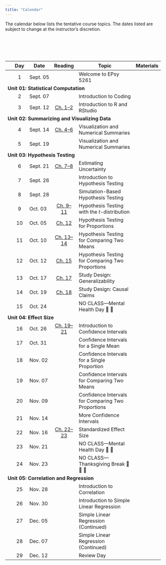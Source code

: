 ```yaml
---
title: "Calendar"
---
```



The calendar below lists the tentative course topics. The dates listed are subject to change at the instructor's discretion.

<!-- As part of the course, there are several articles, papers and technical reports that you will need to read during the semester. Most of the articles themselves are accessible through the [University of Minnesota library website](http://www.lib.umn.edu). In order to access the full text of some of the articles, you will need to log in using your University x500 username and password. More detailed information, including references or links to specific readings, are linked under the day's "Reading". -->

<br /><br />


<br />


<table class="table">

<thead>
<tr>
<th style="width:5%;text-align:center"></th>
<th style="width:10%;text-align:center"">Day</th>
<th style="width:10%;">Date</th>
<th style="width:15%;text-align:center">Reading</th>
<th style="width:50%;">Topic</th>
<th style="width:10%;text-align:center">Materials</th>
</tr>
</thead>


<tbody>

<!-- <span style="margin-left:5px; color:#5a067d;font-size:12px;">*[Notes and Script file updated 09-24-2019]*</span></td> -->

<!-- READING <a class="my-link" href="readings/00-welcome-to-8264.html"><span class="fa fa-book"></span></a> -->

<tr>
<td align="center" style="vertical-align:middle;">&nbsp;</td>
<td align="center" style="vertical-align:middle;">1</td>
<td style="vertical-align:middle;">Sept. 05</td>
<td align="center" style="vertical-align:middle;"></td>
<td>Welcome to EPsy 5261</td>
<td align="center" style="vertical-align:middle;">&nbsp;</td>
</tr>


<!-- Unit 01: STATISTICAL COMPUTATION -->

<tr>
<td colspan="5"><b>Unit 01: Statistical Computation</b></td>
</tr>


<tr>
<td align="center" style="vertical-align:middle;">&nbsp;</td>
<td align="center" style="vertical-align:middle;">2</td>
<td style="vertical-align:middle;">Sept. 07</td>
<td align="center" style="vertical-align:middle;"></td>
<td>Introduction to Coding</td>
<td align="center" style="vertical-align:middle;">
  <a class="my-link" href="files/day02.zip"><span class="fa-solid fa-folder"></span></a>
</td>
</tr>


<tr>
<td align="center" style="vertical-align:middle;">&nbsp;</td>
<td align="center" style="vertical-align:middle;">3</td>
<td style="vertical-align:middle;">Sept. 12</td>
<td align="center" style="vertical-align:middle;">
  <a class="my-link" href="https://zief0002.github.io/epsy-5261/01-01-r-and-rstudio-installation.html">Ch. 1--2</span></a>
</td>
<td>Introduction to R and RStudio</td>
<td align="center" style="vertical-align:middle;">
  <a class="my-link" href="files/day03.zip"><span class="fa-solid fa-folder"></span></a>
</td>
</tr>

<!-- Unit 02: SUMMARIZING AND VISUALIZING DATA -->

<tr>
<td colspan="5"><b>Unit 02: Summarizing and Visualizing Data</b></td>
</tr>


<tr>
<td align="center" style="vertical-align:middle;">&nbsp;</td>
<td align="center" style="vertical-align:middle;">4</td>
<td style="vertical-align:middle;">Sept. 14</td>
<td align="center" style="vertical-align:middle;">
  <a class="my-link" href="https://zief0002.github.io/epsy-5261/02-01-data-structure-and-attributes.html">Ch. 4--6</span></a>
</td>
<td>Visualization and Numerical Summaries</td>
<td align="center" style="vertical-align:middle;">
  <a class="my-link" href="files/day04.zip"><span class="fa-solid fa-folder"></span></a>
</td>
</tr>

<!-- <tr> -->
<!-- <td></td> -->
<!-- <td style="vertical-align:middle; background-color:#e0bed1;">**Lab Assignment #1 Due**</td> -->
<!-- <td align="center" style="vertical-align:middle;"> -->
<!--   <a class="my-link" href="files/day04.zip"><span class="fa-solid fa-file-signature"></span></a> -->
<!-- </td> -->
<!-- </tr> -->


<tr>
<td align="center" style="vertical-align:middle;">&nbsp;</td>
<td align="center" style="vertical-align:middle;">5</td>
<td style="vertical-align:middle;">Sept. 19</td>
<td align="center" style="vertical-align:middle;"></td>
<td>Visualization and Numerical Summaries</td>
<td align="center" style="vertical-align:middle;">
  <a class="my-link" href="files/day05.zip"><span class="fa-solid fa-folder"></span></a>
</td>
</tr>


<!-- Unit 03: HYPOTHESIS TESTING -->

<tr>
<td colspan="5"><b>Unit 03: Hypothesis Testing</b></td>
</tr>


<tr>
<td align="center" style="vertical-align:middle;">&nbsp;</td>
<td align="center" style="vertical-align:middle;">6</td>
<td style="vertical-align:middle;">Sept. 21</td>
<td align="center" style="vertical-align:middle;">
  <a class="my-link" href="https://zief0002.github.io/epsy-5261/04-01-case-study-teen-sleep.html">Ch. 7--8</span></a>
</td>
<td>Estimating Uncertainty</td>
<td align="center" style="vertical-align:middle;">
  <a class="my-link" href="files/day06.zip"><span class="fa-solid fa-folder"></span></a>
</td>
</tr>


<tr>
<td align="center" style="vertical-align:middle;">&nbsp;</td>
<td align="center" style="vertical-align:middle;">7</td>
<td style="vertical-align:middle;">Sept. 26</td>
<td align="center" style="vertical-align:middle;"></td>
<td>Introduction to Hypothesis Testing</td>
<td align="center" style="vertical-align:middle;">
  <a class="my-link" href="files/day07.zip"><span class="fa-solid fa-folder"></span></a>
</td>
</tr>


<tr>
<td align="center" style="vertical-align:middle;">&nbsp;</td>
<td align="center" style="vertical-align:middle;">8</td>
<td style="vertical-align:middle;">Sept. 28</td>
<td align="center" style="vertical-align:middle;"></td>
<td>Simulation-Based Hypothesis Testing</td>
<td align="center" style="vertical-align:middle;">
  <a class="my-link" href="files/day08.zip"><span class="fa-solid fa-folder"></span></a>
</td>
</tr>


<tr>
<td align="center" style="vertical-align:middle;">&nbsp;</td>
<td align="center" style="vertical-align:middle;">9</td>
<td style="vertical-align:middle;">Oct. 03</td>
<td align="center" style="vertical-align:middle;">
  <a class="my-link" href="https://zief0002.github.io/epsy-5261/04-03-one-sample-test.html">Ch. 9--11</span></a>
</td>
<td>Hypothesis Testing with the *t*-distribution</td>
<td align="center" style="vertical-align:middle;">
  <a class="my-link" href="files/day09.zip"><span class="fa-solid fa-folder"></span></a>
</td>
</tr>


<tr>
<td align="center" style="vertical-align:middle;">&nbsp;</td>
<td align="center" style="vertical-align:middle;">10</td>
<td style="vertical-align:middle;">Oct. 05</td>
<td align="center" style="vertical-align:middle;">
  <a class="my-link" href="https://zief0002.github.io/epsy-5261/04-06-one-sample-test-proportions.html">Ch. 12</span></a>
</td>
<td>Hypothesis Testing for Proportions</td>
<td align="center" style="vertical-align:middle;">
  <a class="my-link" href="files/day10.zip"><span class="fa-solid fa-folder"></span></a>
</td>
</tr>


<tr>
<td align="center" style="vertical-align:middle;">&nbsp;</td>
<td align="center" style="vertical-align:middle;">11</td>
<td style="vertical-align:middle;">Oct. 10</td>
<td align="center" style="vertical-align:middle;">
  <a class="my-link" href="https://zief0002.github.io/epsy-5261/05-01-two-sample-t-test.html">Ch. 13--14</span></a>
</td>
<td>Hypothesis Testing for Comparing Two Means</td>
<td align="center" style="vertical-align:middle;">
  <a class="my-link" href="files/day11.zip"><span class="fa-solid fa-folder"></span></a>
</td>
</tr>


<tr>
<td align="center" style="vertical-align:middle;">&nbsp;</td>
<td align="center" style="vertical-align:middle;">12</td>
<td style="vertical-align:middle;">Oct. 12</td>
<td align="center" style="vertical-align:middle;">
  <a class="my-link" href="https://zief0002.github.io/epsy-5261/05-03-two-sample-test-proportions.html">Ch. 15</span></a>
</td>
<td>Hypothesis Testing for Comparing Two Proportions</td>
<td align="center" style="vertical-align:middle;">
  <a class="my-link" href="files/day12.zip"><span class="fa-solid fa-folder"></span></a>
</td>
</tr>


<tr>
<td align="center" style="vertical-align:middle;">&nbsp;</td>
<td align="center" style="vertical-align:middle;">13</td>
<td style="vertical-align:middle;">Oct. 17</td>
<td align="center" style="vertical-align:middle;">
  <a class="my-link" href="https://zief0002.github.io/epsy-5261/06-01-generalization.html">Ch. 17</span></a>
</td>
<td>Study Design: Generalizability</td>
<td align="center" style="vertical-align:middle;">
  <a class="my-link" href="files/day13.zip"><span class="fa-solid fa-folder"></span></a>
</td>
</tr>


<tr>
<td align="center" style="vertical-align:middle;">&nbsp;</td>
<td align="center" style="vertical-align:middle;">14</td>
<td style="vertical-align:middle;">Oct. 19</td>
<td align="center" style="vertical-align:middle;">
  <a class="my-link" href="https://zief0002.github.io/epsy-5261/06-02-cause-and-effect.html">Ch. 18</span></a>
</td>
<td>Study Design: Causal Claims</td>
<td align="center" style="vertical-align:middle;">
  <a class="my-link" href="files/day14.zip"><span class="fa-solid fa-folder"></span></a>
</td>
</tr>


<tr>
<td align="center" style="vertical-align:middle;">&nbsp;</td>
<td align="center" style="vertical-align:middle;">15</td>
<td style="vertical-align:middle;">Oct. 24</td>
<td align="center" style="vertical-align:middle;"></td>
<td style="vertical-align:middle;">NO CLASS---Mental Health Day 🛌 🍷</td>
<td align="center" style="vertical-align:middle;"></td>
</tr>


<!-- Unit 04: EFFECT SIZE -->

<tr>
<td colspan="5"><b>Unit 04: Effect Size</b></td>
</tr>


<tr>
<td align="center" style="vertical-align:middle;">&nbsp;</td>
<td align="center" style="vertical-align:middle;">16</td>
<td style="vertical-align:middle;">Oct. 26</td>
<td align="center" style="vertical-align:middle;">
  <a class="my-link" href="https://zief0002.github.io/epsy-5261/07-01-confidence-intervals.html">Ch. 19--21</span></a>
</td>
<td>Introduction to Confidence Intervals</td>
<td align="center" style="vertical-align:middle;">
  <a class="my-link" href="files/day16.zip"><span class="fa-solid fa-folder"></span></a>
</td>
</tr>


<tr>
<td align="center" style="vertical-align:middle;">&nbsp;</td>
<td align="center" style="vertical-align:middle;">17</td>
<td style="vertical-align:middle;">Oct. 31</td>
<td align="center" style="vertical-align:middle;"></td>
<td>Confidence Intervals for a Single Mean</td>
<td align="center" style="vertical-align:middle;">
  <a class="my-link" href="files/day17.zip"><span class="fa-solid fa-folder"></span></a>
</td>
</tr>


<tr>
<td align="center" style="vertical-align:middle;">&nbsp;</td>
<td align="center" style="vertical-align:middle;">18</td>
<td style="vertical-align:middle;">Nov. 02</td>
<td align="center" style="vertical-align:middle;"></td>
<td>Confidence Intervals for a Single Proportion</td>
<td align="center" style="vertical-align:middle;">
  <a class="my-link" href="files/day18.zip"><span class="fa-solid fa-folder"></span></a>
</td>
</tr>


<tr>
<td align="center" style="vertical-align:middle;">&nbsp;</td>
<td align="center" style="vertical-align:middle;">19</td>
<td style="vertical-align:middle;">Nov. 07</td>
<td align="center" style="vertical-align:middle;"></td>
<td>Confidence Intervals for Comparing Two Means</td>
<td align="center" style="vertical-align:middle;">
  <a class="my-link" href="files/day19.zip"><span class="fa-solid fa-folder"></span></a>
</td>
</tr>


<tr>
<td align="center" style="vertical-align:middle;">&nbsp;</td>
<td align="center" style="vertical-align:middle;">20</td>
<td style="vertical-align:middle;">Nov. 09</td>
<td align="center" style="vertical-align:middle;"></td>
<td>Confidence Intervals for Comparing Two Proportions</td>
<td align="center" style="vertical-align:middle;">
  <a class="my-link" href="files/day20.zip"><span class="fa-solid fa-folder"></span></a>
</td>
</tr>


<tr>
<td align="center" style="vertical-align:middle;">&nbsp;</td>
<td align="center" style="vertical-align:middle;">21</td>
<td style="vertical-align:middle;">Nov. 14</td>
<td align="center" style="vertical-align:middle;"></td>
<td>More Confidence Intervals</td>
<td align="center" style="vertical-align:middle;">
  <a class="my-link" href="files/day21.zip"><span class="fa-solid fa-folder"></span></a>
</td>
</tr>


<tr>
<td align="center" style="vertical-align:middle;">&nbsp;</td>
<td align="center" style="vertical-align:middle;">22</td>
<td style="vertical-align:middle;">Nov. 16</td>
<td align="center" style="vertical-align:middle;">
  <a class="my-link" href="https://zief0002.github.io/epsy-5261/07-04-standardized-effects-means.html">Ch. 22--23</span></a>
</td>
<td>Standardized Effect Size</td>
<td align="center" style="vertical-align:middle;">
  <a class="my-link" href="files/day22.zip"><span class="fa-solid fa-folder"></span></a>
</td>
</tr>


<tr>
<td align="center" style="vertical-align:middle;">&nbsp;</td>
<td align="center" style="vertical-align:middle;">23</td>
<td style="vertical-align:middle;">Nov. 21</td>
<td align="center" style="vertical-align:middle;"></td>
<td style="vertical-align:middle;">NO CLASS---Mental Health Day 🛌 🍷</td>
<td align="center" style="vertical-align:middle;"></td>
</tr>


<tr>
<td align="center" style="vertical-align:middle;">&nbsp;</td>
<td align="center" style="vertical-align:middle;">24</td>
<td style="vertical-align:middle;">Nov. 23</td>
<td align="center" style="vertical-align:middle;"></td>
<td style="vertical-align:middle;">NO CLASS---Thanksgiving Break 🦃 🌽 🥧</td>
<td align="center" style="vertical-align:middle;"></td>
</tr>


<!-- Unit 05: CORRELATION AND REGRESSION -->

<tr>
<td colspan="5"><b>Unit 05: Correlation and Regression</b></td>
</tr>


<tr>
<td align="center" style="vertical-align:middle;">&nbsp;</td>
<td align="center" style="vertical-align:middle;">25</td>
<td style="vertical-align:middle;">Nov. 28</td>
<td align="center" style="vertical-align:middle;">
  <!-- <a class="my-link" href="readings/00-welcome-to-8264.html"><span class="fa fa-book"></span></a> -->
</td>
<td>Introduction to Correlation</td>
<td align="center" style="vertical-align:middle;">
  <a class="my-link" href="files/day25.zip"><span class="fa-solid fa-folder"></span></a>
</td>
</tr>


<tr>
<td align="center" style="vertical-align:middle;">&nbsp;</td>
<td align="center" style="vertical-align:middle;">26</td>
<td style="vertical-align:middle;">Nov. 30</td>
<td align="center" style="vertical-align:middle;">
  <!-- <a class="my-link" href="readings/00-welcome-to-8264.html"><span class="fa fa-book"></span></a> -->
</td>
<td>Introduction to Simple Linear Regression</td>
<td align="center" style="vertical-align:middle;">
  <a class="my-link" href="files/day26.zip"><span class="fa-solid fa-folder"></span></a>
</td>
</tr>


<tr>
<td align="center" style="vertical-align:middle;">&nbsp;</td>
<td align="center" style="vertical-align:middle;">27</td>
<td style="vertical-align:middle;">Dec. 05</td>
<td align="center" style="vertical-align:middle;">
  <!-- <a class="my-link" href="readings/00-welcome-to-8264.html"><span class="fa fa-book"></span></a> -->
</td>
<td>Simple Linear Regression (Continued)</td>
<td align="center" style="vertical-align:middle;">
  <a class="my-link" href="files/day27.zip"><span class="fa-solid fa-folder"></span></a>
</td>
</tr>


<tr>
<td align="center" style="vertical-align:middle;">&nbsp;</td>
<td align="center" style="vertical-align:middle;">28</td>
<td style="vertical-align:middle;">Dec. 07</td>
<td align="center" style="vertical-align:middle;">
  <!-- <a class="my-link" href="readings/00-welcome-to-8264.html"><span class="fa fa-book"></span></a> -->
</td>
<td>Simple Linear Regression (Continued)</td>
<td align="center" style="vertical-align:middle;">
  <a class="my-link" href="files/day28.zip"><span class="fa-solid fa-folder"></span></a>
</td>
</tr>


<tr>
<td align="center" style="vertical-align:middle;">&nbsp;</td>
<td align="center" style="vertical-align:middle;">29</td>
<td style="vertical-align:middle;">Dec. 12</td>
<td align="center" style="vertical-align:middle;">
  <!-- <a class="my-link" href="readings/00-welcome-to-8264.html"><span class="fa fa-book"></span></a> -->
</td>
<td>Review Day</td>
<td align="center" style="vertical-align:middle;">
  <a class="my-link" href="files/day29.zip"><span class="fa-solid fa-folder"></span></a>
</td>
</tr>





</tbody>
</table>    


